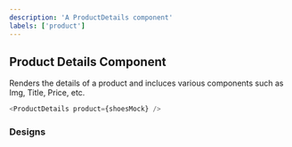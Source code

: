 ```yaml
---
description: 'A ProductDetails component'
labels: ['product']
---
```



## Product Details Component

Renders the details of a product and incluces various components such as Img, Title, Price, etc.

```js
<ProductDetails product={shoesMock} />
```

### Designs

<FigmaEmbed src="https://www.figma.com/embed?embed_host=share&url=https%3A%2F%2Fwww.figma.com%2Ffile%2FYOdxHWPVnxBcTAYw0zPyXf%2Fproduct%3Fnode-id%3D1323%253A2855" />
